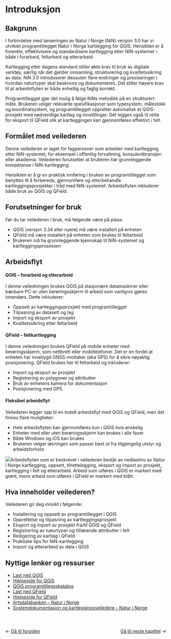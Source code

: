 # Introduksjon {#introduksjon}

## Bakgrunn

I forbindelse med lanseringen av Natur i Norge (NiN) versjon 3.0 har vi utviklet programtillegget Natur i Norge kartlegging for QGIS. Hensikten er å forenkle, effektivisere og standardisere kartlegging etter NiN-systemet -- både i forarbeid, feltarbeid og etterarbeid.

Kartlegging etter dagens standard stiller økte krav til bruk av digitale verktøy, særlig når det gjelder innsamling, strukturering og kvalitetssikring av data. NiN 3.0 introduserer dessuten flere endringer og presiseringer i hvordan naturtyper skal beskrives og dokumenteres. Det stiller høyere krav til at arbeidsflyten er både enhetlig og faglig korrekt.

Programtillegget gjør det mulig å følge NiNs metodikk på en strukturert måte. Brukeren velger relevante spesifikasjoner som typesystem, målestokk og koordinatsystem, og programtillegget oppretter automatisk et QGIS-prosjekt med nødvendige kartlag og innstillinger. Det legges også til rette for eksport til QField slik at kartleggingen kan gjennomføres effektivt i felt.

## Formålet med veilederen

Denne veilederen er laget for fagpersoner som arbeider med kartlegging etter NiN-systemet, for eksempel i offentlig forvaltning, konsulentbransjen eller akademia. Veilederen forutsetter at brukeren har grunnleggende kompetanse i NiN-kartlegging.

Hensikten er å gi en praktisk innføring i bruken av programtillegget som benyttes til å forberede, gjennomføre og etterbehandle kartleggingsprosjekter i tråd med NiN-systemet. Arbeidsflyten inkluderer både bruk av QGIS og QField.

## Forutsetninger for bruk

Før du tar veilederen i bruk, må følgende være på plass:

-   QGIS (versjon 3.34 eller nyere) må være installert på enheten
-   QField må være installert på enheten som brukes til feltarbeid
-   Brukeren må ha grunnleggende kjennskap til NiN-systemet og kartleggingsprosessen

## Arbeidsflyt

#### QGIS -- forarbeid og etterarbeid {.unnumbered}

I denne veiledningen brukes QGIS på stasjonære datamaskiner eller bærbare PC-er uten berøringsskjerm til arbeid som vanligvis gjøres innendørs. Dette inkluderer:

-   Oppsett av kartleggingsprosjekt med programtillegget
-   Tilpasning av datasett og lag
-   Import og eksport av prosjekt
-   Kvalitetssikring etter feltarbeid

#### QField -- feltkartlegging {.unnumbered}

I denne veiledningen brukes QField på mobile enheter med berøringsskjerm, som nettbrett eller mobiltelefoner. Det er en fordel at enheten har innebygd GNSS-mottaker (aka GPS) for å sikre nøyaktig posisjonering. QField brukes her til feltarbeid og inkluderer:

-   Import og eksport av prosjekt
-   Registrering av polygoner og attributter
-   Bruk av enhetens kamera for dokumentasjon
-   Posisjonering med GPS

#### Fleksibel arbeidsflyt {.unnumbered}

Veilederen legger opp til en todelt arbeidsflyt med QGIS og QField, men det finnes flere muligheter:

-   Hele arbeidsflyten kan gjennomføres kun i QGIS hvis ønskelig
-   Enheter med eller uten berøringsskjerm kan brukes i alle faser
-   Både Windows og iOS kan brukes
-   Brukeren velger løsningen som passer best ut fra tilgjengelig utstyr og arbeidsforhold

![](images/plugin_workflow.png)Arbeidsflyten som er beskrevet i veilederen består av nedlastinv av Natur i Norge kartlegging, oppsett, tilrettelegging, eksport og import av prosjekt, kartlegging i felt og etterarbeid. Arbeid som utføres i QGIS er markert med grønt, mens arbeid som utføres i QField er markert med blått.

## Hva inneholder veilederen?

Veilederen gir deg innsikt i følgende:

-   Installering og oppsett av programtillegget i QGIS
-   Opprettelse og tilpasning av kartleggingsprosjekt
-   Eksport og import av prosjekt fra/til QGIS og QField
-   Registrering av naturtyper og tilhørende attributter i felt
-   Redigering av kartlag i QField
-   Praktiske tips for NiN-kartlegging
-   Import og etterarbeid av data i QGIS

## Nyttige lenker og ressurser

-   [Last ned QGIS](https://qgis.org)
-   [Hjelpeside for QGIS](https://docs.qgis.org/latest/en/docs/training_manual/index.html)
-   [QGIS programtilleggskatalog](https://plugins.qgis.org/plugins/nin_qgis_plugin/)
-   [Last ned QField](https://docs.qfield.org/get-started/)
-   [Hjelpeside for QField](https://docs.qfield.org/)
-   [Artsdatabanken -- Natur i Norge](https://naturinorge.artsdatabanken.no/)
-   [Systemdokumentasjon og kartleggingsveiledere -- Natur i Norge](https://artsdatabanken.no/Pages/345456)

::: {style="display: flex; justify-content: space-between; margin-top: 3em;"}
<div>

← <a href="index.html">Gå til forsiden</a>

</div>

<div>

<a href="feltutstyr.html">Gå til neste kapittel</a> →

</div>
:::
